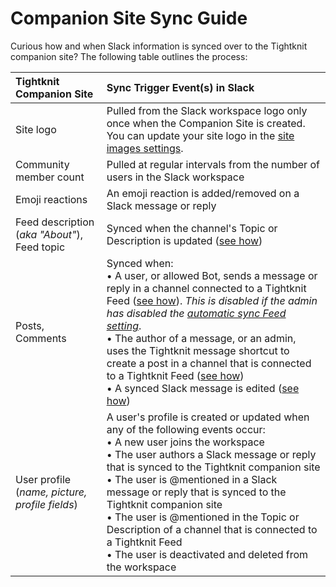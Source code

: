 # Companion Site Sync Guide

Curious how and when Slack information is synced over to the Tightknit companion site? The following table outlines the process:


| Tightknit Companion Site                           | Sync Trigger Event(s) in Slack                                                                                                                                                                                                                                                                                                                                                                                                                                                                                                                                                                       |
| :------------------------------------------------- | :--------------------------------------------------------------------------------------------------------------------------------------------------------------------------------------------------------------------------------------------------------------------------------------------------------------------------------------------------------------------------------------------------------------------------------------------------------------------------------------------------------------------------------------------------------------------------------------------------- |
| Site logo                                          | Pulled from the Slack workspace logo only once when the Companion Site is created. You can update your site logo in the [site images settings](/companion-site/general#site-images).                                                                                                                                                                                                                                                                                                                                                                                                                 |
| Community member count                             | Pulled at regular intervals from the number of users in the Slack workspace                                                                                                                                                                                                                                                                                                                                                                                                                                                                                                                          |
| Emoji reactions                                    | An emoji reaction is added/removed on a Slack message or reply                                                                                                                                                                                                                                                                                                                                                                                                                                                                                                                                       |
| Feed description (_aka "About"_), <br/> Feed topic | Synced when the channel's Topic or Description is updated ([see how](https://slack.com/help/articles/201654083-Set-a-conversation-topic-or-channel-description))                                                                                                                                                                                                                                                                                                                                                                                                                                     |
| Posts, <br/> Comments                              | Synced when:<br/>• A user, or allowed Bot, sends a message or reply in a channel connected to a Tightknit Feed ([see how](./posts-and-comments/create-post-or-comment)). _This is disabled if the admin has disabled the [automatic sync Feed setting](/channels-and-feeds/create-feed#feed-settings)_.<br/>• The author of a message, or an admin, uses the Tightknit message shortcut to create a post in a channel that is connected to a Tightknit Feed ([see how](/shortcuts/message-shortcuts)) <br/>• A synced Slack message is edited ([see how](./posts-and-comments/edit-post-or-comment)) |
| User profile (_name, picture, profile fields_)     | A user's profile is created or updated when any of the following events occur:<br/>• A new user joins the workspace<br/>• The user authors a Slack message or reply that is synced to the Tightknit companion site<br/>• The user is @mentioned in a Slack message or reply that is synced to the Tightknit companion site<br/>• The user is @mentioned in the Topic or Description of a channel that is connected to a Tightknit Feed<br/>• The user is deactivated and deleted from the workspace                                                                                                  |
